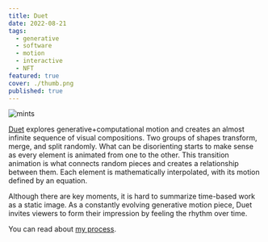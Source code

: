 ```yaml
---
title: Duet
date: 2022-08-21
tags:
  - generative
  - software
  - motion
  - interactive
  - NFT
featured: true
cover: ./thumb.png
published: true
---
```



![mints](./mints.png)

[Duet](https://www.fxhash.xyz/generative/slug/duet) explores generative+computational motion and creates an almost infinite sequence of visual compositions. Two groups of shapes transform, merge, and split randomly. What can be disorienting starts to make sense as every element is animated from one to the other. This transition animation is what connects random pieces and creates a relationship between them. Each element is mathematically interpolated, with its motion defined by an equation.

Although there are key moments, it is hard to summarize time-based work as a static image. As a constantly evolving generative motion piece, Duet invites viewers to form their impression by feeling the rhythm over time.

You can read about [my process](https://daeinc.substack.com/p/notes-on-duet-a-generative-motion).

<FxHash title="duet" numCols={8} />

